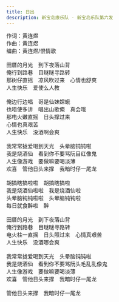 ```yaml
---
title: 日出
description: 新宝岛康乐队 - 新宝岛乐队第六发
---
```


作词：黄连煜<br />作曲：黄连煜<br />编曲：黄连煜/恨情歌<br /><br />田厝的月光　到下夜落山背<br />俺行到路巷　目瞇瞇寻路转<br />那树仔直摇　凉风吹过来　心情也舒爽<br />人生快乐　爱使么人教<br /><br />俺边行边唱　哥是仙妹嫦蛾<br />也唔使多讲　唱出山歌俺　真会哦<br />那电火嫩直摇　日头撑过来<br />心情也真艰苦<br />人生快乐　没酒啊会爽<br /><br />我常常拢爱喝到天光　头晕脑钝钝啦<br />我是烧酒仙　看到你不要骂阮目红像鬼<br />人生像游戏　要做嘛要喝淡薄<br />欢喜　管他日头来撑　我暗时仔一尾龙<br /><br />胡搞瞎搞啦啦　胡搞瞎搞啦<br />我是烧酒仙啦啦　我是烧酒仙啦<br />头晕脑钝钝啦啦　头晕脑钝钝啦<br />每日就食醉啦　醉<br /><br />田厝的月光　到下夜落山背<br />俺行到路巷　目瞇瞇寻路转<br />电火柱一直摇　日头照过来　心情真艰苦<br />人生快乐　没酒哪会爽<br /><br />我常常拢爱喝到天光　头晕脑钝钝啦<br />我是烧酒仙　看到你不要骂阮头毛乱乱像鬼<br />人生像游戏　要做嘛要喝淡薄<br />欢喜　管他日头来撑　我暗时仔一尾龙<br /><br />管他日头来撑　我暗时仔一尾龙